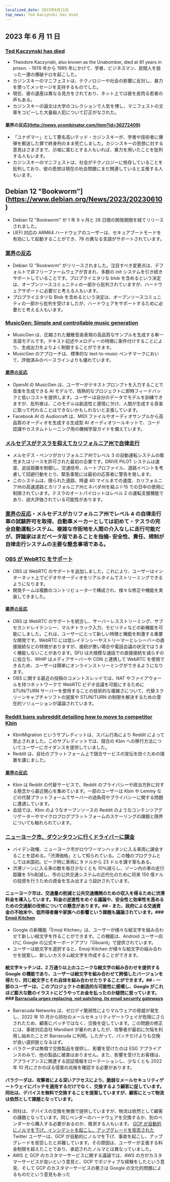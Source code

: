```yaml
---
localized_date: 2023年6月11日
top_news: Ted Kaczynski has died
---
```




<CallToAction />

<Steps>

## 2023 年 6 月 11 日

### [Ted Kaczynski has died](https://www.nytimes.com/2023/06/10/us/ted-kaczynski-dead.html)

- Theodore Kaczynski, also known as the Unabomber, died at 81 years in prison. - 1978 年から 1995 年にかけて、学者、ビジネスマン、民間人を狙った一連の爆破テロを起こした。
- カジンスキーのマニフェストは、テクノロジーや社会の影響に反対し、暴力を使ってメッセージを支持するものでした。
- 現在、彼の遺産は異なる見方をされており、ネット上では彼を皮肉る若者の声もある。
- カジンスキーの論文は大学のコレクションで人気を博し、マニフェストの文章をコピーした大量殺人犯について訂正がなされた。

#### 業界の反応](http://news.ycombinator.com/item?id=36272409)

- 「ユナボマー」として悪名高いテッド・カジンスキーが、学者や技術者に爆弾を郵送した罪で終身刑のまま死亡しました。カジンスキーの思想に対する意見はさまざまで、示唆に富むとする人もいれば、暴力を用いたことを批判する人もいます。
- カジンスキーのマニフェストは、社会がテクノロジーに依存していることを批判しており、彼の思想は現在の社会問題にまだ関連していると主張する人もいます。

## Debian 12 "Bookworm"](https://www.debian.org/News/2023/20230610)

- Debian 12 "Bookworm" が 1 年 9 ヶ月と 28 日間の開発期間を経てリリースされました。
- UEFI 対応の ARM64 ハードウェアのユーザーは、セキュアブートモードを有効にして起動することができ、78 の異なる言語がサポートされています。

### [業界の反応](http://news.ycombinator.com/item?id=36269934)

- Debian 12 "Bookworm" がリリースされました。注目すべき変更点は、デフォルトで非フリーファームウェアが含まれ、多数の init システムを引き続きサポートしていることです。プロプライエタリな blob を含めるという決定は、オープンソースコミュニティの一部から批判されていますが、ハードウェアサポートに必要だと考える人もいます。
- プロプライエタリな Blob を含めるという決定は、オープンソースコミュニティの一部から批判を受けましたが、ハードウェアをサポートするために必要だと考える人もいます。

### [MusicGen: Simple and controllable music generation](https://ai.honu.io/papers/musicgen/)

- MusicGen は、圧縮された離散音楽表現の高品質なサンプルを生成する単一言語モデルです。テキスト記述やメロディーの特徴に条件付けすることにより、生成出力をよりよく制御することができます。
- MusicGen のアプローチは、標準的な text-to-music ベンチマークにおいて、評価済みのベースラインよりも優れています。

#### [業界の反応](http://news.ycombinator.com/item?id=36271926)

- OpenAI の MusicGen は、ユーザーがテキストプロンプトを入力することで音楽を生成できる AI モデルで、情熱的なプロジェクトに即時フィードバックと低いコストを提供します。ユーザーは自分のデータでモデルを訓練できますが、批判者は、このモデルは創造性と感情に欠け、人間が生成する音楽に取って代わることはできないかもしれないと主張しています。
- Facebook AI の Audiocraft は、MIDI ファイルやオーディオサンプルから高品質のオーディオを生成する生成型 AI オーディオツールキットで、コード認識やカスタムトレーニング用の機械学習ガイドを備えています。

### [メルセデスがテスラを抑えてカリフォルニア州で自律走行](https://www.theregister.com/2023/06/09/mercedes_california_tesla/)

- メルセデス・ベンツがカリフォルニア州でレベル 3 の自動運転システムの販売またはリースを許可された最初の企業です。DRIVE PILOT システムは速度、追従距離を制御し、交通信号、ルートプロファイル、道路イベントを考慮して回避行動をとり、緊急事態には最初の応答者に警告を発します。
- このシステムは、限られた道路、時速 40 マイルまでの速度、カリフォルニア州の高速道路とカリフォルニア州とネバダ州を結ぶ I-15 での日中の使用に制限されています。テスラのオートパイロットはレベル 2 の運転支援機能であり、過大評価されている可能性があります。

### [業界の反応](http://news.ycombinator.com/item?id=36270413)・メルセデスがカリフォルニア州でレベル 4 の自律走行車の試験許可を取得、自動車メーカーとしては初めて・テスラの完全自動運転システム、複雑な市街地を人間の介入なしに走行可能だが、評論家はまだベータ版であることを指摘- 安全性、責任、規制が自律走行システムの主要な懸念事項である。

### [OBS が WebRTC をサポート](https://github.com/obsproject/obs-studio/commit/851a8c216e14617fb523951839f3bdb240e85141)

- OBS は WebRTC のサポートを追加しました。これにより、ユーザーはインターネット上でビデオやオーディオをリアルタイムでストリーミングできるようになります。
- 開発チームは複数のコントリビューターで構成され、様々な修正や機能を実装してきました。

#### [業界の反応](http://news.ycombinator.com/item?id=36273075)

- OBS は WebRTC のサポートを統合し、サーバーレスストリーミング、サブセカンドレイテンシー、マルチトラック入力、モビリティなどの新機能を可能にしました。これは、ユーザーにとって新しい特徴と機能を刺激する重要な開発です。WebRTC には低レイテンシーやストリーマーとレシーバーの直接接続などの特徴がありますが、接続が悪い場合や電話会議の状況ではうまく機能しないことがあります。SFU は大規模な通話での直接接続を減らすのに役立ち、WHIP はメディアサーバーや CDN と連携して WebRTC を使用できるため、ユーザーは簡単にオンラインストリーミングができるようになります。
- OBS に関する最近の投稿のコメントスレッドでは、NAT やファイアウォールを持つネットワークで WebRTC ビデオ会議を可能にするために STUN/TURN サーバーを使用することの技術的な複雑さについて、代替スクリーンキャプチャソフトの提案や STUN/TURN の制限を解決するための潜在的ソリューションが議論されています。

### [Reddit bans subreddit detailing how to move to competitor Kbin](https://old.reddit.com/r/KbinMigration)

- KbinMigration というサブレディットは、スパム行為により Reddit によって禁止されました。このサブレディットでは、競合の Kbin への移行方法についてユーザーにガイダンスを提供していました。
- Reddit は、自社のプラットフォーム上で競合サービスの宣伝を防ぐための措置を講じました。

#### [業界の反応](http://news.ycombinator.com/item?id=36268458)

- Kbin は Reddit の代替サービスで、Reddit のプライバシーや政治方針に対する懸念から最近関心を集めています。一部のユーザーは Kbin や Lemmy などの代替プラットフォームでサーバーの過負荷やプライバシーに関する問題に遭遇しています。
- 会話では、Kbin のようなオープンソースの Reddit のようなコンテンツアグリゲーターやマイクロブログプラットフォームのスケーリングの課題と限界についても触れられています。

### [ニューヨーク市、ダウンタウンに行くドライバーに課金](https://www.cnn.com/2023/06/10/business/congestion-pricing-new-york-city-transportation/index.html)

- バイデン政権、ニューヨーク市がロウワーマンハッタンに入る車両に課金することを認める。「渋滞価格」として知られている。この種のプログラムとしては米国初。ピーク時に車両に 9 ドルから 23 ドルを課す案もある。
- 渋滞ゾーンに入る車の数を毎日少なくとも 10％減らし、ゾーン内の車の走行距離を 5％削減し、市の公共交通システムの近代化のために将来 150 億ドルの投資を行うための資金を生み出すよう設計されています。

#### ニューヨーク市は、交通量の削減と公共交通機関のための収入を得るために渋滞料金を導入しています。料金の逆進性をめぐる議論や、安全性と効率性を高めるための交通駅の改修についての懸念があります。## - また、政府による交通資金の不始末や、低所得者層や家族への影響という課題も議論されています。### [Emoji Kitchen](https://emojikitchen.dev/)

- Google の新機能「Emoji Kitchen」は、ユーザーが様々な絵文字を組み合わせて新しい絵文字を作ることができます。この機能は、Android ユーザー向けに Google の公式キーボードアプリ「Gboard」で提供されています。
- ユーザーは絵文字を選択すると、Emoji Kitchen が様々な絵文字の組み合わせを提案し、新しいカスタム絵文字を作成することができます。

#### 絵文字キッチンは、2 万通り以上のユニークな絵文字の組み合わせを提供する Google の機能であり、ユーザーは絵文字を組み合わせて誇張したバージョンを得たり、同じ絵文字とそれ自体を組み合わせたりすることができます。## - 一部のユーザーは、このプロジェクトの創造的な可能性に感嘆し、Google がこれほど膨大な数のイラストにどうやってお金を払ったのか疑問に思っています。### [Barracuda urges replacing, not patching, its email security gateways](https://krebsonsecurity.com/2023/06/barracuda-urges-replacing-not-patching-its-email-security-gateways/)

- Barracuda Networks は、ゼロデイ脆弱性によりマルウェアの脅威が発生し、2022 年 10 月から同社のメールセキュリティゲートウェイが危険にさらされたため、顧客にパッチではなく、交換を促しています。この問題の修正には、事故対応会社 Mandiant が雇われましたが、攻撃者が最初に欠陥を利用し始めたことが Barracuda に判明。したがって、パッチだけよりも交換が良い選択肢となるはず。
- バラクーダは無償で交換製品を提供し、影響を受けたのは ESG アプライアンスのみで、他の製品に被害はありません。また、影響を受けたお客様は、アプライアンスに関連する認証情報をローテーションし、少なくとも 2022 年 10 月にさかのぼる侵害の兆候を確認する必要があります。

#### バラクーダは、攻撃者による深いアクセスにより、脆弱なメールセキュリティゲートウェイにパッチを適用するだけでなく、交換するよう顧客に促しています。同社は、デバイスを無料で交換することを提案していますが、顧客にとって物流は依然として課題となっています。

- 同社は、デバイスの交換を無償で提供していますが、物流は依然として顧客の課題となっています。同じベンダーのハードウェアを交換するか、別のベンダーから購入する必要があるのか、推測する人もいます。 [GCP が自動的にノルマを下げ、インシデントを起こし、アップグレードを拒否された](https://twitter.com/JustJake/status/1667478906591666176) Twitter ユーザーは、GCP が自動的にノルマを下げ、事故を起こし、アップグレードを拒否したと非難しています。その原因は、ユーザーが主張する料金制限を超えたことであり、承認されたノルマとは異なっていました。
- AWS と GCP のカスタマーサービスに関する議論では、AWS の方がカスタマーサービスが良いという意見と、GCP でポジティブな経験をしたという意見、そして GCP のカスタマーサービスの悪さは Google の文化的問題によるものだという意見もあった

</Steps>
